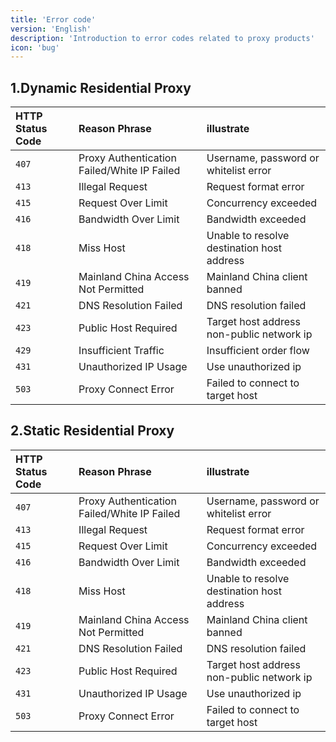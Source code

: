```yaml
---
title: 'Error code'
version: 'English'
description: 'Introduction to error codes related to proxy products'
icon: 'bug'
---
```


## 1.Dynamic Residential Proxy
| HTTP Status Code  | Reason Phrase| illustrate   |
|:-----------  |:-----------------|:---------|
|`407` |Proxy Authentication Failed/White IP Failed|Username, password or whitelist error|
|`413` |Illegal Request|Request format error|
|`415` |Request Over Limit|Concurrency exceeded|
|`416` |Bandwidth Over Limit|Bandwidth exceeded|
|`418` |Miss Host|Unable to resolve destination host address|
|`419` |Mainland China Access Not Permitted|Mainland China client banned|
|`421` |DNS Resolution Failed|DNS resolution failed|
|`423` |Public Host Required|Target host address non-public network ip|
|`429` |Insufficient Traffic|Insufficient order flow|
|`431` |Unauthorized IP Usage|Use unauthorized ip|
|`503` |Proxy Connect Error|Failed to connect to target host|

## 2.Static Residential Proxy
| HTTP Status Code   | Reason Phrase| illustrate    |
|:----------- |:-----------------|:---------|
|`407`|Proxy Authentication Failed/White IP Failed|Username, password or whitelist error|
|`413` |Illegal Request|Request format error|
|`415` |Request Over Limit|Concurrency exceeded|
|`416` |Bandwidth Over Limit|Bandwidth exceeded|
|`418` |Miss Host|Unable to resolve destination host address|
|`419` |Mainland China Access Not Permitted|Mainland China client banned|
|`421` |DNS Resolution Failed|DNS resolution failed|
|`423` |Public Host Required|Target host address non-public network ip|
|`431` |Unauthorized IP Usage|Use unauthorized ip|
|`503` |Proxy Connect Error|Failed to connect to target host|